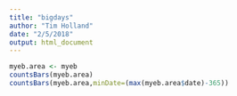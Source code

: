 ```yaml
---
title: "bigdays"
author: "Tim Holland"
date: "2/5/2018"
output: html_document
---
```


```r
myeb.area <- myeb
countsBars(myeb.area)
countsBars(myeb.area,minDate=(max(myeb.area$date)-365))
```
